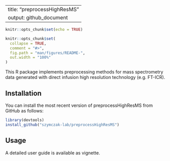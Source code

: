 
---
title: "preprocessHighResMS"
output: github_document
---

```r
knitr::opts_chunk$set(echo = TRUE)
```

```r
knitr::opts_chunk$set(
  collapse = TRUE,
  comment = "#>",
  fig.path = "man/figures/README-",
  out.width = "100%"
)
```

This R package implements preprocessing methods for mass spectrometry data 
generated with direct infusion high resolution technology (e.g. FT-ICR). 

## Installation

<!-- install.packages(c("ranger", "Boruta", "Umpire", "geoR", "MASS")) -->

You can install the most recent version of preprocessHighResMS from GitHub as 
follows:

```r
library(devtools)
install_github("szymczak-lab/preprocessHighResMS")
```

## Usage

A detailed user guide is available as vignette.

